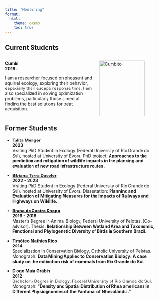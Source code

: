 ```yaml
---
title: "Mentoring"
format:
  html:
    theme: cosmo
    toc: true
---
```

## Current Students


::: {.columns}
:::: {.column width="60%"}
**Cumbi**  
**2019 - **  

I am a researcher focused on pheasant and squirrel ecology, exploring their behavior, especially their escape response time. I am also specialized in solving optimization problems, particularly those aimed at finding the best solutions for treat acquisition.
::::

:::: {.column width="40%"}
<img src="Cumbi.png" alt="Cumbito" style="width:100%; max-width:150px;">
::::
:::

## Former Students

- **[**Talita Menger**](https://scholar.google.com.br/citations?user=hCg7vwcAAAAJ&hl=pt-BR&oi=ao)**  
  **2023**  
  Visiting PhD Student in Ecology (Federal University of Rio Grande do Sul), hosted at University of Évora. PhD project: **Approaches to the prediction and mitigation of wildlife impacts in the planning and evaluation of new road infrastructure routes.**
  
- **[Bibiana Terra Dasoler](https://scholar.google.com.br/citations?user=MjogPDwAAAAJ&hl=pt-BR)**  
  **2022 - 2023**  
  Visiting PhD Student in Ecology (Federal University of Rio Grande do Sul), hosted at University of Évora. Dissertation: **Planning and Evaluation of Mitigating Measures for the Impacts of Railways and Highways on Wildlife.**

- **[Bruna de Castro Knopp](https://buscatextual.cnpq.br/buscatextual/visualizacv.do?id=K4892257A6&tokenCaptchar=03AFcWeA4DGtAbCTeQXVmIB3nZ7zKIAJOuApxV6COrhcA-gTofJfNeJxejkiO0BqyIfO34ueXP3EE4aKh0ps0FLy5JLP0YpcuCfoTzSb9dBWxIQyVg0FLvyhoC4diq-Gnl64QBKqv5tS4eGQ3vmku9zYqp2OhsP7E_H_g0SfqU65mh_22bHIfQRZb2Hg5k6OGBC7ZObM4TEZ7PDkGR6_4h7NyO4R_-IkaS8rIetIANFmYygl5FxewzNLZkNJx6-MusOdKe0Jola4CYCd9mKJJCv3GXFeA5UQZs2BNzH0N0kHKGR-fGI-cG_2SHf2geDt7vgGtR9kk4Wi_XJLwMCrHrFohduYxCDdTS5Nl8iakppB9keNxDdXXluA0KwzCJAn-93w3M-g13qOITqZ3BM4Lattndyfd0P5NHKDE-mI-TRgIjCPElgWhEgiXILKptQovYYq2t2ErL9odIcUEqA7-D39DbEmXBmcmCUhFlmZbBU_eid9FSpJrYezOCN4vPL9cxQW86GIMBkCNViB2ZDuQ0-pp3gQugvuMBXI69giWfC65fCtcb51Sii8BXLbBN41NZqU_nuI8HO9QTRnRFxNC9HBcQf1xJonEOPG6p8LRtahN5vVBN8km9w96Lkl0C0jvmht301xZXw7j3Eb-SzF1ePy38noKiB89dZuyxaaMfz5dZy4KUoOVexKaVD03Wr_YTi2wNZamTwORMpsXuPOIZ1W0O9XgZ1Wj8t-TTHV8gZIDHxZSxZeqRLXxO8GFDClmSlXXMJfb4s8vTFTovhvADoHlBjFv2d4qGv85n2Aqh24cuv23QPe3uGMSYcrWwNEgggBCK3P4X-EuA38PmI-dnJhmFom9P0RYUk7zkpdSOcWhWSOHevjcaaeYKtJ0Q-ISKUWugUrR_PdmkIQ8Fi2PQrSiCnZ-gMn0qIyARkMGXMvbR1xTJvp3oH7kVMNq_wiRzGSnArlIq5__JBRDf8X0U7QpKM-C6FWrgMwN-qvhaemfcF_rTaa2GRBV_PfH8MxxFHZ6GOGqHolehuODqllcc36_ANwOd1bzlug)**  
  **2016 - 2018**  
  Master’s Degree in Animal Biology, Federal University of Pelotas. (Co-advisor). Thesis: **Relationship Between Wetland Area and Taxonomic, Functional and Phylogenetic Diversity of Birds in Southern Brazil.**
  
- **[Timóteo Mathies Rico](https://www.researchgate.net/profile/Timoteo-Rico)**  
  **2014**  
  Specialization in Conservation Biology, Catholic University of Pelotas. Monograph: **Data Mining Applied to Conservation Biology: A case study on the extinction risk of mammals from Rio Grande do Sul.**
  
- **Diogo Maia Gräbin**  
  **2012**  
  Bachelor’s Degree in Biology, Federal University of Rio Grande do Sul. Monograph: "**Density and Spatial Distribution of Rhea americana in Different Physiognomies of the Pantanal of Nhecolândia."**

